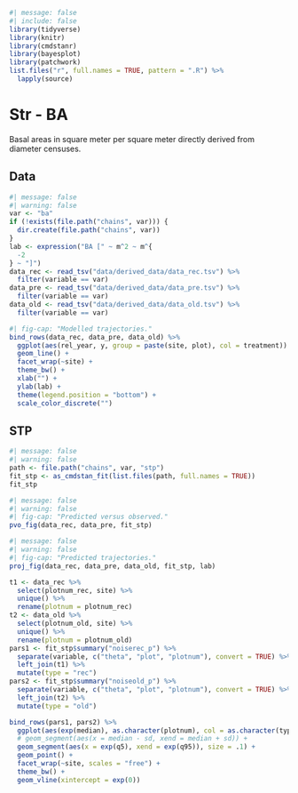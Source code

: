 ```r
#| message: false
#| include: false
library(tidyverse)
library(knitr)
library(cmdstanr)
library(bayesplot)
library(patchwork)
list.files("r", full.names = TRUE, pattern = ".R") %>%
  lapply(source)
```

# Str - BA {.unnumbered}

Basal areas in square meter per square meter directly derived from diameter censuses.

## Data

```r
#| message: false
#| warning: false
var <- "ba"
if (!exists(file.path("chains", var))) {
  dir.create(file.path("chains", var))
}
lab <- expression("BA [" ~ m^2 ~ m^{
  -2
} ~ "]")
data_rec <- read_tsv("data/derived_data/data_rec.tsv") %>%
  filter(variable == var)
data_pre <- read_tsv("data/derived_data/data_pre.tsv") %>%
  filter(variable == var)
data_old <- read_tsv("data/derived_data/data_old.tsv") %>%
  filter(variable == var)
```

```r
#| fig-cap: "Modelled trajectories."
bind_rows(data_rec, data_pre, data_old) %>%
  ggplot(aes(rel_year, y, group = paste(site, plot), col = treatment)) +
  geom_line() +
  facet_wrap(~site) +
  theme_bw() +
  xlab("") +
  ylab(lab) +
  theme(legend.position = "bottom") +
  scale_color_discrete("")
```

## STP

```r
#| message: false
#| warning: false
path <- file.path("chains", var, "stp")
fit_stp <- as_cmdstan_fit(list.files(path, full.names = TRUE))
fit_stp
```

```r
#| message: false
#| warning: false
#| fig-cap: "Predicted versus observed."
pvo_fig(data_rec, data_pre, fit_stp)
```

```r
#| message: false
#| warning: false
#| fig-cap: "Predicted trajectories."
proj_fig(data_rec, data_pre, data_old, fit_stp, lab)
```

```r
t1 <- data_rec %>% 
  select(plotnum_rec, site) %>% 
  unique() %>% 
  rename(plotnum = plotnum_rec)
t2 <- data_old %>% 
  select(plotnum_old, site) %>% 
  unique() %>% 
  rename(plotnum = plotnum_old)
pars1 <- fit_stp$summary("noiserec_p") %>% 
  separate(variable, c("theta", "plot", "plotnum"), convert = TRUE) %>% 
  left_join(t1) %>% 
  mutate(type = "rec")
pars2 <- fit_stp$summary("noiseold_p") %>% 
  separate(variable, c("theta", "plot", "plotnum"), convert = TRUE) %>% 
  left_join(t2) %>% 
  mutate(type = "old")

bind_rows(pars1, pars2) %>% 
  ggplot(aes(exp(median), as.character(plotnum), col = as.character(type))) +
  # geom_segment(aes(x = median - sd, xend = median + sd)) +
  geom_segment(aes(x = exp(q5), xend = exp(q95)), size = .1) +
  geom_point() +
  facet_wrap(~site, scales = "free") +
  theme_bw() +
  geom_vline(xintercept = exp(0))
```
